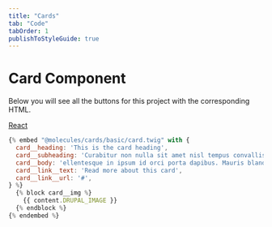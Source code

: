 ```yaml
---
title: "Cards"
tab: "Code"
tabOrder: 1
publishToStyleGuide: true
---
```


# Card Component

Below you will see all the buttons for this project with the corresponding HTML.

<StorybookComponent id="molecules-cards--card" height="600px" />

<TabLinks defaultTab="Twig">
  <a href="http://western-law-storybook.emulsify.info/?path=/story/molecules-cards--card" target="_blank">React</a>
</TabLinks>

```js
{% embed "@molecules/cards/basic/card.twig" with {
  card__heading: 'This is the card heading',
  card__subheading: 'Curabitur non nulla sit amet nisl tempus convallis quis ac lectus',
  card__body: 'ellentesque in ipsum id orci porta dapibus. Mauris blandit aliquet elit, eget tincidunt nibh pulvinar a. Mauris blandit aliquet elit, eget tincidunt nibh pulvinar a.',
  card__link__text: 'Read more about this card',
  card__link__url: '#',
} %}
  {% block card__img %}
    {{ content.DRUPAL_IMAGE }}
  {% endblock %}
{% endembed %}
```
